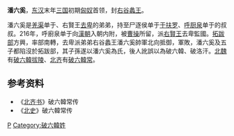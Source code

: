 '''潘六奚'''，[[东汉|东汉]]末年[[三国|三国]]初期[[匈奴|匈奴]]首领，封[[右谷蠡王|右谷蠡王]]。

潘六奚是[[羌渠|羌渠]]单于、右賢王[[去卑|去卑]]的弟弟，持至尸逐侯单于[[于扶罗|于扶罗]]、[[呼厨泉|呼厨泉]]单于的叔叔。216年，呼廚泉单于向[[漢朝|漢朝]]入朝内附，被[[曹操|曹操]]所留，派[[右賢王|右賢王]]去卑監國。[[拓跋部|拓跋部]]方興，率部南轉，去卑派弟弟右谷蠡王潘六奚帥軍北向抵御，軍敗，潘六奚及五子都陷沒於拓跋部，其子孫遂以潘六奚為氏，後人訛誤以為破六韓、破洛汗。[[北魏|北魏]]有[[破六韓拔陵|破六韓拔陵]]、[[北齐|北齐]]有[[破六韓常|破六韓常]]。
==参考资料==
*《[[北齐书|北齐书]]》破六韓常传
*《[[北史|北史]]》破六韓常传

[[Category:汉朝匈奴人|P]]
[[Category:破六韓姓|Category:破六韓姓]]